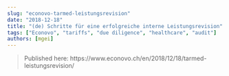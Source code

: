 ```yaml
---
slug: "econovo-tarmed-leistungsrevision"
date: "2018-12-18"
title: "(de) Schritte für eine erfolgreiche interne Leistungsrevision"
tags: ["Econovo", "tariffs", "due diligence", "healthcare", "audit"]
authors: [mgei]
---
```


> Published here: https://www.econovo.ch/en/2018/12/18/tarmed-leistungsrevision/